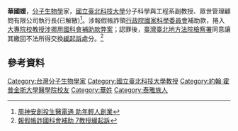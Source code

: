 '''華國媛'''，[[分子生物學|分子生物學]]家，[[國立臺北科技大學|國立臺北科技大學]]分子科學與工程系副教授、眾世管理顧問有限公司執行長(已解散)<ref>[http://www.ct.org.tw/1254195 周神安創投生醫電通 助年輕人創業]</ref>。涉報假帳詐領[[行政院國家科學委員會|行政院國家科學委員會]]補助款，捲入[[大專院校教授涉挪用國科會補助款弊案|大專院校教授涉挪用國科會補助款弊案]]；認罪後，[[臺灣臺北地方法院檢察署|臺灣臺北地方法院檢察署]]同意讓其繳回不法所得交換[[緩起訴|緩起訴]]處分。<ref>[http://www.appledaily.com.tw/realtimenews/article/new/20150109/539013/ 報假帳詐國科會補助 7教授緩起訴]</ref>

==參考資料==
{{reflist|2}}

{{DEFAULTSORT: Hwa, Kuo-Yuan}}
[[Category:台灣分子生物學家|Category:台灣分子生物學家]]
[[Category:國立臺北科技大學教授|Category:國立臺北科技大學教授]]
[[Category:約翰·霍普金斯大學醫學院校友|Category:約翰·霍普金斯大學醫學院校友]]
[[Category:華姓|Category:華姓]]
[[Category:泰雅族人|Category:泰雅族人]]